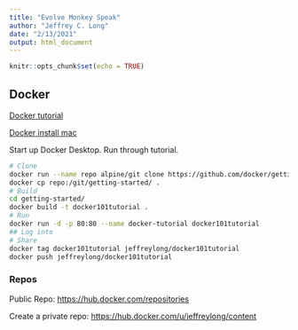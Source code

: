 ```yaml
---
title: "Evolve Monkey Speak"
author: "Jeffrey C. Long"
date: "2/13/2021"
output: html_document
---
```


```r
knitr::opts_chunk$set(echo = TRUE)
```

## Docker

[Docker tutorial](https://docker-curriculum.com/)

[Docker install mac](https://docs.docker.com/docker-for-mac/install/)

Start up Docker Desktop. Run through tutorial.


```bash
# Clone
docker run --name repo alpine/git clone https://github.com/docker/getting-started.git
docker cp repo:/git/getting-started/ .
# Build
cd getting-started/
docker build -t docker101tutorial .
# Run
docker run -d -p 80:80 --name docker-tutorial docker101tutorial
## Log into 
# Share
docker tag docker101tutorial jeffreylong/docker101tutorial
docker push jeffreylong/docker101tutorial

```

### Repos

Public Repo: 
[https://hub.docker.com/repositories](https://hub.docker.com/repositories)

Create a private repo: [https://hub.docker.com/u/jeffreylong/content](https://hub.docker.com/u/jeffreylong/content)

